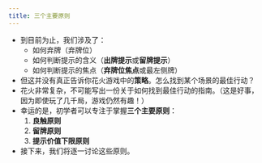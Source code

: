 ```yaml
---
title: 三个主要原则
---
```



<BeginnersGuideProgress id="three-main-principles" />

- 到目前为止，我们涉及了：
  - 如何弃牌（弃牌位）
  - 如何判断提示的含义（**出牌提示**或**留牌提示**）
  - 如何判断提示的焦点（**弃牌位焦点**或最左侧牌）
- 但这并没有真正告诉你花火游戏中的**策略**。怎么找到某个场景的最佳行动？
- 花火非常复杂，不可能写出一份关于如何找到最佳行动的指南。（这是好事，因为即使玩了几千局，游戏仍然有趣！）
- 幸运的是，初学者可以专注于掌握**三个主要原则**：
  1. **良触原则**
  1. **留牌原则**
  1. **提示价值下限原则**
- 接下来，我们将逐一讨论这些原则。

